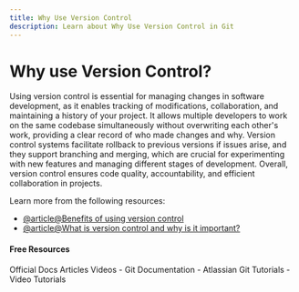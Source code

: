 ```yaml
---
title: Why Use Version Control
description: Learn about Why Use Version Control in Git
---
```


# Why use Version Control?

Using version control is essential for managing changes in software development, as it enables tracking of modifications, collaboration, and maintaining a history of your project. It allows multiple developers to work on the same codebase simultaneously without overwriting each other's work, providing a clear record of who made changes and why. Version control systems facilitate rollback to previous versions if issues arise, and they support branching and merging, which are crucial for experimenting with new features and managing different stages of development. Overall, version control ensures code quality, accountability, and efficient collaboration in projects.

Learn more from the following resources:

- [@article@Benefits of using version control](https://www.techrepublic.com/article/version-control-benefits/)
- [@article@What is version control and why is it important?](https://start.docuware.com/blog/document-management/what-is-version-control-why-is-it-important)

#### Free Resources

<Tabs defaultValue="official">
<TabsList>
<TabsTrigger value="official">Official Docs</TabsTrigger>
<TabsTrigger value="article">Articles</TabsTrigger>
<TabsTrigger value="video">Videos</TabsTrigger>
</TabsList>

<TabsContent value="official">
- <Link href="https://git-scm.com/docs">Git Documentation</Link>
</TabsContent>
<TabsContent value="article">
- <Link href="https://www.atlassian.com/git/tutorials">Atlassian Git Tutorials</Link>
</TabsContent>
<TabsContent value="video">
- <Link href="https://www.youtube.com/results?search_query=git+why-use-version-control+tutorial">Video Tutorials</Link>
</TabsContent>
</Tabs>
